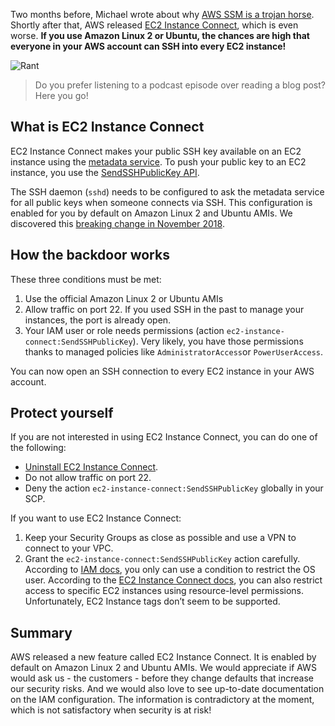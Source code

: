 Two months before, Michael wrote about why [AWS SSM is a trojan horse](https://cloudonaut.io/aws-ssm-is-a-trojan-horse-fix-it-now/). Shortly after that, AWS released [EC2 Instance Connect](https://aws.amazon.com/about-aws/whats-new/2019/06/introducing-amazon-ec2-instance-connect/), which is even worse. **If you use Amazon Linux 2 or Ubuntu, the chances are high that everyone in your AWS account can SSH into every EC2 instance!**

![Rant](https://cloudonaut.io/images/2019/08/rant.jpg "Rant")

> Do you prefer listening to a podcast episode over reading a blog post? Here you go!

## What is EC2 Instance Connect

EC2 Instance Connect makes your public SSH key available on an EC2 instance using the [metadata service](https://docs.aws.amazon.com/AWSEC2/latest/UserGuide/ec2-instance-metadata.html). To push your public key to an EC2 instance, you use the [SendSSHPublicKey API](https://docs.aws.amazon.com/ec2-instance-connect/latest/APIReference/API_SendSSHPublicKey.html).

The SSH daemon (`sshd`) needs to be configured to ask the metadata service for all public keys when someone connects via SSH. This configuration is enabled for you by default on Amazon Linux 2 and Ubuntu AMIs. We discovered this [breaking change in November 2018](https://github.com/widdix/aws-ec2-ssh/issues/142).

## How the backdoor works

These three conditions must be met:

1. Use the official Amazon Linux 2 or Ubuntu AMIs
2. Allow traffic on port 22. If you used SSH in the past to manage your instances, the port is already open.
3. Your IAM user or role needs permissions (action `ec2-instance-connect:SendSSHPublicKey`). Very likely, you have those permissions thanks to managed policies like `AdministratorAccess`or `PowerUserAccess`.

You can now open an SSH connection to every EC2 instance in your AWS account.

## Protect yourself

If you are not interested in using EC2 Instance Connect, you can do one of the following:

* [Uninstall EC2 Instance Connect](https://docs.aws.amazon.com/AWSEC2/latest/UserGuide/ec2-instance-connect-uninstall.html).
* Do not allow traffic on port 22.
* Deny the action `ec2-instance-connect:SendSSHPublicKey` globally in your SCP.

If you want to use EC2 Instance Connect:

1. Keep your Security Groups as close as possible and use a VPN to connect to your VPC.
2. Grant the `ec2-instance-connect:SendSSHPublicKey` action carefully. According to [IAM docs](https://docs.aws.amazon.com/IAM/latest/UserGuide/list_amazonec2instanceconnectservice.html), you only can use a condition to restrict the OS user. According to the [EC2 Instance Connect docs](https://docs.aws.amazon.com/AWSEC2/latest/UserGuide/ec2-instance-connect-set-up.html), you can also restrict access to specific EC2 instances using resource-level permissions. Unfortunately, EC2 Instance tags don’t seem to be supported.

## Summary

AWS released a new feature called EC2 Instance Connect. It is enabled by default on Amazon Linux 2 and Ubuntu AMIs. We would appreciate if AWS would ask us - the customers - before they change defaults that increase our security risks. And we would also love to see up-to-date documentation on the IAM configuration. The information is contradictory at the moment, which is not satisfactory when security is at risk!